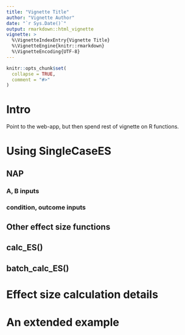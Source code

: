 ```yaml
---
title: "Vignette Title"
author: "Vignette Author"
date: "`r Sys.Date()`"
output: rmarkdown::html_vignette
vignette: >
  %\VignetteIndexEntry{Vignette Title}
  %\VignetteEngine{knitr::rmarkdown}
  %\VignetteEncoding{UTF-8}
---
```


```r
knitr::opts_chunk$set(
  collapse = TRUE,
  comment = "#>"
)
```

# Intro

Point to the web-app, but then spend rest of vignette on R functions.

# Using SingleCaseES

## NAP

### A, B inputs

### condition, outcome inputs

## Other effect size functions

## calc_ES()

## batch_calc_ES()

# Effect size calculation details

# An extended example



